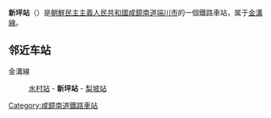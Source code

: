 {{unreferenced|time=2015-02-18T05:59:09+00:00}}
{{朝鮮半島車站資訊
|公司色 = blue
|文字色 = 
|站名 = 新坪站
|圖片 = 
|pxl = 
|圖片說明 =
|前一站 = [[水村站|水村]]
|前一站距離 = 
|後一站距離 = 
|後一站 = [[梨坡站|梨坡]]
|所屬路線 = [[金溝線|金溝線]]
|距離 = 
|起點站 = [[汝海津站|汝海津]]
|諺文 = 신평역
|朝鮮漢字 = 新坪驛
|文觀部式 = Sinpyeong-yeok
|馬-賴式 = Sinp'yŏng-yŏk
|副站名 = 
|車站編號 = 
|停站路線數 = 
|所屬公司 = [[朝鮮民主主義人民共和國鐵道省|朝鮮民主主義人民共和國鐵道省]]
|所在地 =[[咸鏡南道|咸鏡南道]][[端川市|端川市]]
|車站構造 = 地面车站
|月台配置 = 
|啟用年月日 =
|廢站年月日 = 
|上下車人次 = 
|統計年度 = 
|轉車 = 
|備註 = 
|全寬備註 = 
}}

'''新坪站'''（{{lang-ko|신평역}}）是[[朝鮮民主主義人民共和國|朝鮮民主主義人民共和國]][[咸鏡南道|咸鏡南道]][[端川市|端川市]]的一個鐵路車站，属于[[金溝線|金溝線]]。

==邻近车站==
金溝線
:[[水村站|水村站]] - '''新坪站''' - [[梨坡站|梨坡站]]

{{朝鲜铁路小作品}}

{{金溝線}}

[[Category:咸鏡南道鐵路車站|Category:咸鏡南道鐵路車站]]